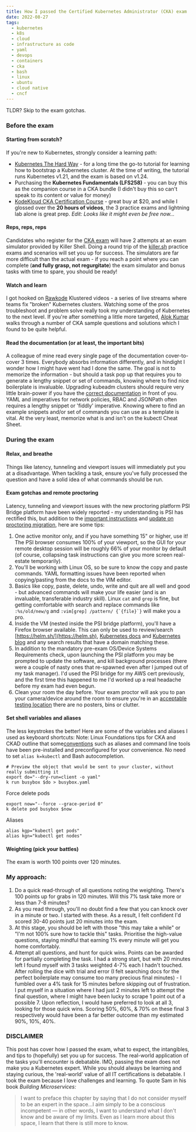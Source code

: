 ```yaml
---
title: How I passed the Certified Kubernetes Administrator (CKA) exam
date: 2022-08-27
tags:
  - kubernetes
  - k8s
  - cloud
  - infrastructure as code
  - yaml
  - devops
  - containers
  - cka
  - bash
  - linux
  - ubuntu
  - cloud native
  - cncf
---
```

TLDR? Skip to the exam gotchas.
### Before the exam
#### Starting from scratch?
If you're new to Kubernetes, strongly consider a learning path:
- [Kubernetes The Hard Way](https://github.com/kelseyhightower/kubernetes-the-hard-way) - for a long time the go-to tutorial for learning how to bootstrap a Kubernetes cluster. At the time of writing, the tutorial runs Kubernetes v1.21, and the exam is based on v1.24. 
- Purchasing the **Kubernetes Fundamentals (LFS258)** - you can buy this as the companion course in a CKA bundle (I didn't buy this so can't speak to its content or value for money)
- [KodeKloud CKA Certification Course](https://kodekloud.com/courses/certified-kubernetes-administrator-cka/) - great buy at $20, and while I glossed over the **20 hours of videos**, the 3 practice exams and lightning lab alone is great prep. *Edit: Looks like it might even be free now...*
#### Reps, reps, reps
Candidates who register for the [CKA exam](https://training.linuxfoundation.org/certification/certified-kubernetes-administrator-cka/) will have 2 attempts at an exam simulator provided by Killer Shell. Doing a round trip of the [killer.sh](https://killer.sh) practice exams and scenarios will set you up for success. The simulators are far more difficult than the actual exam - if you reach a point where you can complete (**and fully grasp, not regurgitate**) the exam simulator and bonus tasks with time to spare, you should be ready!
#### Watch and learn
I got hooked on [Rawkode](https://www.youtube.com/c/Rawkode) Klustered videos - a series of live streams where teams fix "broken" Kubernetes clusters. Watching some of the pros troubleshoot and problem solve really took my understanding of Kubernetes to the next level. If you're after something a little more targeted, [Alok Kumar](https://www.youtube.com/c/AlokKumar-CloudKeFunde) walks through a number of CKA sample questions and solutions which I found to be quite helpful. 
#### Read the documentation (or at least, the important bits)
A colleague of mine read every single page of the documentation cover-to-cover 3 times. Everybody absorbs information differently, and in hindight I wonder how I might have went had I done the same. The goal is not to memorize the information - but should a task pop up that requires you to generate a lengthy snippet or set of commands, knowing where to find nice boilerplate is invaluable. Upgrading kubeadm clusters should require very little brain-power if you have the [correct documentation](https://kubernetes.io/docs/tasks/administer-cluster/kubeadm/kubeadm-upgrade/) in front of you. YAML and imperatives for network policies, RBAC and JSONPath often requires a lengthy snippet or 'fiddly' imperative. Knowing where to find an example snippets and/or set of commands you can use as a template is vital. At the very least, memorize what is and isn't on the kubectl Cheat Sheet. 
### During the exam
#### Relax, and breathe
Things like latency, tunneling and viewport issues will immediately put you at a disadvantage. When tackling a task, ensure you've fully processed the question and have a solid idea of what commands should be run.
#### Exam gotchas and remote proctoring
Latency, tunneling and viewport issues with the new proctoring platform PSI Bridge platform have been widely reported - my understanding is PSI has rectified this, but addition to the [important instructions](https://docs.linuxfoundation.org/tc-docs/certification/tips-cka-and-ckad) and [update on proctoring migration](https://training.linuxfoundation.org/blog/update-on-certification-exam-proctoring-migration/), here are some tips:
1. One active monitor only, and if you have something 15" or higher, use it! The PSI browser consumes 100% of your viewport, so the GUI for your remote desktop session will be roughly 66% of your monitor by default (of course, collapsing task instructions can give you more screen real-estate temporarily).
2. You'll be working with Linux OS, so be sure to know the copy and paste commands. YAML formatting issues have been reported when copying/pasting from the docs to the VIM editor.
3. Basics like copy, paste, delete, undo, write and quit are all well and good - but advanced commands will make your life easier (and is an invaluable, transferable industry skill). Linux ```cat``` and ```grep``` is fine, but getting comfortable with search and replace commands like ```:%s/old/new/g``` and ```:vim[grep] /pattern/ {`{file}`}``` will make you a pro.
4. Inside the VM (nested inside the PSI bridge platform), you'll have a Firefox browser available. This can only be used to review/search [https://helm.sh/](https://helm.sh), [Kubernetes docs](https://kubernetes.io/docs/) and [Kubernetes blog]() and any search results that have a domain matching these.
5. In addition to the mandatory pre-exam OS/Device Systems Requirements check, upon launching the PSI platform you may be prompted to update the software, and kill background processes (there were a couple of nasty ones that re-spawned even after I jumped out of my task manager). I'd used the PSI bridge for my AWS cert previously, and the first time this happened to me I'd worked up a real headache before my exam had even begun.
6. Clean your room the day before. Your exam proctor will ask you to pan your camera/device around the room to ensure you're in an [acceptable testing location](https://docs.linuxfoundation.org/tc-docs/certification/tips-cka-and-ckad) there are no posters, bins or clutter. 
#### Set shell variables and aliases
The less keystrokes the better! Here are some of the variables and aliases I used as keyboard shortcuts:
Note: Linux Foundations tips for CKA and CKAD outline that some[conventions](https://kubernetes.io/docs/reference/kubectl/conventions/) such as aliases and command line tools have been pre-installed and preconfigured for your convenience. No need to set ```alias k=kubectl``` and Bash autocompletion.
```
# Preview the object that would be sent to your cluster, without really submitting it
export do="--dry-run=client -o yaml" 
k run busybox $do > busybox.yaml
```
Force delete pods
```
export now="--force --grace-period 0"
k delete pod busybox $now
```
Aliases
```
alias kgp="kubectl get pods"
alias kgn="kubectl get nodes"
```
#### Weighting (pick your battles)
The exam is worth 100 points over 120 minutes.
### My approach:
1. Do a quick read-through of all questions noting the weighting. There's 100 points up for grabs in 120 minutes. Will this 7% task take more or less than 7-8 minutes?
2. As you read through, you'll no doubt find a few that you can knock over in a minute or two. I started with these. As a result, I felt confident I'd scored 30-40 points just 20 minutes into the exam.
3. At this stage, you should be left with those "this may take a while" or "I'm not 100% sure how to tackle this"
 tasks. Prioritise the high-value questions, staying mindful that earning 1% every minute will get you home comfortably. 
4. Attempt all questions, and hunt for quick wins. Points can be awarded for partially completing the task. I had a strong start, but with 20 minutes left I found myself with 3 tasks weighted 4-7% each I hadn't touched. After rolling the dice with trial and error (I felt searching docs for the perfect boilerplate may consume too many precious final minutes) - I fumbled over a 4% task for 15 minutes before skipping out of frustration. I put myself in a situation where I had just 2 minutes left to attempt the final question, where I might have been lucky to scrape 1 point out of a possible 7. Upon reflection, I would have preferred to look at all 3, looking for those quick wins. Scoring 50%, 60%, & 70% on these final 3 respectively would have been a far better outcome than my estimated 90%, 10%, 40%.
### DISCLAIMER
This post has cover how I passed the exam, what to expect, the intangibles, and tips to (hopefully) set you up for success. 
The real-world application of the tasks you'll encounter is debatable. IMO, passing the exam does not make you a Kubernetes expert. While you should always be learning and staying curious, the 'real-world' value of all IT certifications is debatable. I took the exam because I love challenges and learning. To quote Sam in his book <em>Building Microservices:</em>
> I want to preface this chapter by saying that I do not consider myself to be an expert in the space...I aim simply to be a conscious incompetent — in other words, I want to understand what I don't know and be aware of my limits. Even as I learn more about this space, I learn that there is still more to know.
